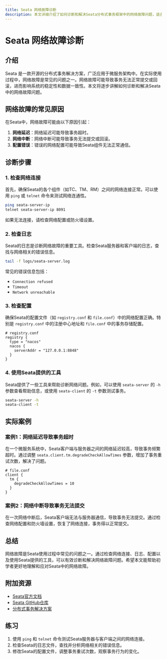 ```yaml
---
title: Seata 网络故障诊断
description: 本文详细介绍了如何诊断和解决Seata分布式事务框架中的网络故障问题，适合初学者学习。
---
```


# Seata 网络故障诊断

## 介绍

Seata 是一款开源的分布式事务解决方案，广泛应用于微服务架构中。在实际使用过程中，网络故障是常见的问题之一。网络故障可能导致事务无法正常提交或回滚，进而影响系统的稳定性和数据一致性。本文将逐步讲解如何诊断和解决Seata中的网络故障问题。

## 网络故障的常见原因

在Seata中，网络故障可能由以下原因引起：

1. **网络延迟**：网络延迟可能导致事务超时。
2. **网络中断**：网络中断可能导致事务无法提交或回滚。
3. **配置错误**：错误的网络配置可能导致Seata组件无法正常通信。

## 诊断步骤

### 1. 检查网络连接

首先，确保Seata的各个组件（如TC、TM、RM）之间的网络连接正常。可以使用 `ping` 或 `telnet` 命令来测试网络连通性。

```bash
ping seata-server-ip
telnet seata-server-ip 8091
```

如果无法连接，请检查网络配置或防火墙设置。

### 2. 检查日志

Seata的日志是诊断网络故障的重要工具。检查Seata服务器和客户端的日志，查找与网络相关的错误信息。

```bash
tail -f logs/seata-server.log
```

常见的错误信息包括：

- `Connection refused`
- `Timeout`
- `Network unreachable`

### 3. 检查配置

确保Seata的配置文件（如 `registry.conf` 和 `file.conf`）中的网络配置正确。特别是 `registry.conf` 中的注册中心地址和 `file.conf` 中的事务存储配置。

```properties
# registry.conf
registry {
  type = "nacos"
  nacos {
    serverAddr = "127.0.0.1:8848"
  }
}
```

### 4. 使用Seata提供的工具

Seata提供了一些工具来帮助诊断网络问题。例如，可以使用 `seata-server` 的 `-h` 参数查看帮助信息，或使用 `seata-client` 的 `-t` 参数测试事务。

```bash
seata-server -h
seata-client -t
```

## 实际案例

### 案例1：网络延迟导致事务超时

在一个微服务系统中，Seata客户端与服务器之间的网络延迟较高，导致事务频繁超时。通过调整 `seata.client.tm.degradeCheckAllowTimes` 参数，增加了事务重试次数，解决了问题。

```properties
# file.conf
client {
  tm {
    degradeCheckAllowTimes = 10
  }
}
```

### 案例2：网络中断导致事务无法提交

在一次网络中断后，Seata客户端无法与服务器通信，导致事务无法提交。通过检查网络配置和防火墙设置，恢复了网络连接，事务得以正常提交。

## 总结

网络故障是Seata使用过程中常见的问题之一。通过检查网络连接、日志、配置以及使用Seata提供的工具，可以有效诊断和解决网络故障问题。希望本文能帮助初学者更好地理解和应对Seata中的网络故障。

## 附加资源

- [Seata官方文档](https://seata.io/zh-cn/docs/)
- [Seata GitHub仓库](https://github.com/seata/seata)
- [分布式事务解决方案](https://dubbo.apache.org/zh/docs/advanced/distributed-transaction/)

## 练习

1. 使用 `ping` 和 `telnet` 命令测试Seata服务器与客户端之间的网络连接。
2. 检查Seata的日志文件，查找并分析网络相关的错误信息。
3. 修改Seata的配置文件，调整事务重试次数，观察事务行为的变化。

